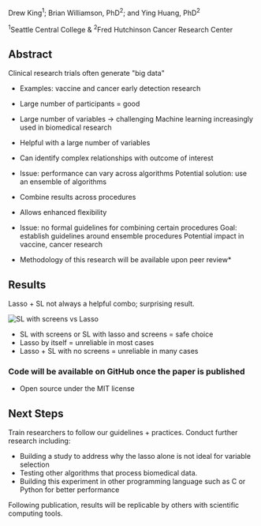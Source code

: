 

<PageHeading metadata={metadata} />

Drew King<sup>1</sup>; Brian Williamson, PhD<sup>2</sup>; and Ying Huang, PhD<sup>2</sup>

<sup>1</sup>Seattle Central College & <sup>2</sup>Fred Hutchinson Cancer Research Center

## Abstract

Clinical research trials often generate "big data"

* Examples: vaccine and cancer early detection research
* Large number of participants = good
* Large number of variables -> challenging
Machine learning increasingly used in biomedical research
* Helpful with a large number of variables
* Can identify complex relationships with outcome of interest
* Issue: performance can vary across algorithms
Potential solution: use an ensemble of algorithms
* Combine results across procedures
* Allows enhanced flexibility
* Issue: no formal guidelines for combining certain procedures
Goal: establish guidelines around ensemble procedures
Potential impact in vaccine, cancer research

* Methodology of this research will be available upon peer review*

## Results

Lasso + SL not always a helpful combo; surprising result.

![SL with screens vs Lasso](/images/lasso_vs_sl.png)

* SL with screens or SL with lasso and screens = safe choice
* Lasso by itself = unreliable in most cases
* Lasso + SL with no screens = unreliable in many cases

### Code will be available on GitHub once the paper is published

* Open source under the MIT license

## Next Steps

Train researchers to follow our guidelines + practices.
Conduct further research including:

* Building a study to address why the lasso alone is not ideal for variable selection
* Testing other algorithms that process biomedical data.
* Building this experiment in other programming language such as C or Python for better performance

Following publication, results will be replicable by others with scientific computing tools.
